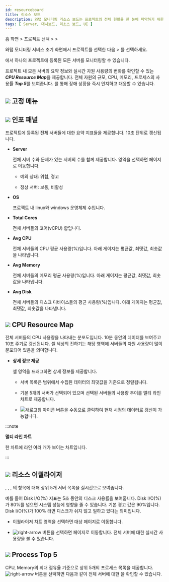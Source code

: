 ```yaml
---
id: resourceboard
title: 리소스 보드
description: 와탭 모니터링 리소스 보드는 프로젝트의 전체 현황을 한 눈에 파악하기 위한 기능을 제공합니다.
tags: [ Server, 대시보드, 리소스 보드, UI ]
---
```


홈 화면 &gt; 프로젝트 선택 &gt; <Cmdname sid="side_dashboard" className="uitext" /> &gt; <Cmdname sid="side_resourceBoard" className="uitext" />

와탭 모니터링 서비스 초기 화면에서 프로젝트를 선택한 다음 <Cmdname sid="side_dashboard" className="uitext" /> &gt; <Cmdname sid="side_resourceBoard" className="uitext" />를 선택하세요.

<ImgLang img='server-resourceboard.png' desc='리소스 보드 sc'/>

<Cmdname sid="side_resourceBoard" className="uitext" />에서 하나의 프로젝트에 등록된 모든 서버를 모니터링할 수 있습니다. 

프로젝트 내 모든 서버의 요약 정보와 실시간 자원 사용량의 변화를 확인할 수 있는 ***CPU Resource Map***을 제공합니다. 전체 자원의 규모, CPU, 메모리, 프로세스의 사용률 ***Top 5***를 보여줍니다. <Cmdname sid="side_resourceBoard" className="uitext" />를 통해 장애 상황을 즉시 인지하고 대응할 수 있습니다.

## ![](/img/number-01.png) 고정 메뉴


<Dashboardstaticdef /> 

## ![](/img/number-02.png) 인포 패널

프로젝트에 등록된 전체 서버들에 대한 요약 지표들을 제공합니다. 10초 단위로 갱신됩니다.

* **Server**  

  전체 서버 수와 문제가 있는 서버의 수를 함께 제공합니다. 영역을 선택하면 <Cmdname sid="side_serverList" className="uitext" /> 페이지로 이동합니다.

  * 예외 상태: <span class='vslow'>위험</span>, <span class='slow'>경고</span>
  
  * 정상 서버: <span class='snormal'>보통</span>, <span class='k8s-normal'>비활성</span>

* **OS**  

  프로젝트 내 linux와 windows 운영체제 수입니다.

* **Total Cores**  

  전체 서버들의 코어(vCPU) 합입니다.

* **Avg CPU**  

  전체 서버들의 CPU 평균 사용량(%)입니다. 아래 게이지는 평균값, 최댓값, 최솟값을 나타냅니다.

* **Avg Memory**  

  전체 서버들의 메모리 평균 사용량(%)입니다. 아래 게이지는 평균값, 최댓값, 최솟값을 나타냅니다.

* **Avg Disk**  

  전체 서버들의 디스크 디바이스들의 평균 사용량(%)입니다. 아래 게이지는 평균값, 최댓값, 최솟값을 나타냅니다.

## ![](/img/number-03.png) CPU Resource Map

전체 서버들의 CPU 사용량을 나타내는 분포도입니다. 10분 동안의 데이터를 보여주고 10초 주기로 갱신됩니다. 셀 색상의 진하기는 해당 영역에 서버들의 자원 사용량이 많이 분포되어 있음을 의미합니다.

* **상세 정보 제공**
  
  셀 영역을 드래그하면 상세 정보를 제공합니다.
  
  <ImgLang img='server-resourcemap.png' desc='리소스 맵'/>
  
  * 서버 목록은 범위에서 수집된 데이터의 최댓값을 기준으로 정렬됩니다.

  * 기본 5개의 서버가 선택되어 있으며 선택된 서버들의 사용량 추이를 멀티 라인 차트로 제공합니다.

  * ![새로고침 아이콘](/img/ico-refresh.svg) <Cmdname sid="refresh" className="uitext" /> 버튼을 수동으로 클릭하여 현재 시점의 데이터로 갱신이 가능합니다. 

:::note

**멀티 라인 차트**

한 차트에 라인 여러 개가 보이는 차트입니다.

:::

## ![](/img/number-04.png) 리소스 이퀄라이저

<Cmdname sid="cpu" className="uitext" />, <Cmdname sid="memory" className="uitext" />, <Cmdname sid="diskIo" className="uitext" />, <Cmdname sid="disk_iops" className="uitext" />의 항목에 대해 상위 5개 서버 목록을 실시간으로 보여줍니다.

예를 들어 Disk I/O(%) 지표는 5초 동안의 디스크 사용률을 보여줍니다. Disk I/O(%)가 80%를 넘으면 시스템 성능에 영향을 줄 수 있습니다. 기본 경고 값은 90%입니다. Disk I/O(%)가 100% 라면 디스크가 쉬지 않고 일하고 있다는 의미입니다.

* 이퀄라이저 차트 영역을 선택하면 대상 <Cmdname sid="side_serverDetail" className="uitext" /> 페이지로 이동합니다. 

* ![right-arrow](/img/right-arrow.svg) 버튼을 선택하면 <Cmdname sid="side_resourceEqualizer" className="uitext" /> 페이지로 이동합니다. 전체 서버에 대한 실시간 사용량을 볼 수 있습니다.

## ![](/img/number-05.png) Process Top 5

CPU, Memory의 최대 점유율 기준으로 상위 5개의 프로세스 목록을 제공합니다. ![right-arrow](/img/right-arrow.svg) 버튼을 선택하면 다음과 같이 전체 서버에 대한 <Cmdname sid="process_list" className="uitext" />을 확인할 수 있습니다.

<ImgLang img='server-process-list-dt.png' desc='서버 프로세스 목록'/>